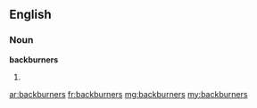 ==English==

===Noun===
'''backburners'''

# {{plural of|backburner}}

[[ar:backburners]]
[[fr:backburners]]
[[mg:backburners]]
[[my:backburners]]
